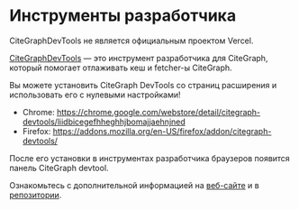 
# Инструменты разработчика


<Callout>
  CiteGraphDevTools не является официальным проектом Vercel.
</Callout>

[CiteGraphDevTools](https://citegraph-devtools.vercel.app/) — это инструмент разработчика для CiteGraph, который помогает отлаживать кеш и fetcher-ы CiteGraph.

Вы можете установить CiteGraph DevTools со страниц расширения и использовать его с нулевыми настройками!

- Chrome: https://chrome.google.com/webstore/detail/citegraph-devtools/liidbicegefhheghhjbomajjaehnjned
- Firefox: https://addons.mozilla.org/en-US/firefox/addon/citegraph-devtools/

После его установки в инструментах разработчика браузеров появится панель CiteGraph devtool.

Ознакомьтесь с дополнительной информацией на [веб-сайте](https://citegraph-devtools.vercel.app/) и в [репозитории](https://github.com/koba04/citegraph-devtools).
